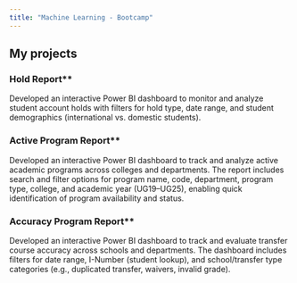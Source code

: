 ```yaml
---
title: "Machine Learning - Bootcamp"  
---
```


## My projects

### Hold Report**  
Developed an interactive Power BI dashboard to monitor and analyze student account holds with filters for hold type, date range, and student demographics (international vs. domestic students).        
 
### Active Program Report**  
Developed an interactive Power BI dashboard to track and analyze active academic programs across colleges and departments. The report includes search and filter options for program name, code, department, program type, college, and academic year (UG19–UG25), enabling quick identification of program availability and status.  

### Accuracy Program Report**    
Developed an interactive Power BI dashboard to track and evaluate transfer course accuracy across schools and departments. The dashboard includes filters for date range, I-Number (student lookup), and school/transfer type categories (e.g., duplicated transfer, waivers, invalid grade).  

